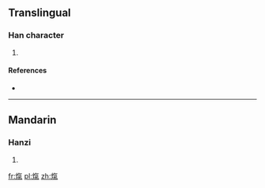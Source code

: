 ==Translingual==

===Han character===
{{Han char|rn=86|rad=火|as=10|sn=14|four=98817|canj=FOND}}

# {{defn|Han|sort=火10}}

====References====
* {{Han ref|kx=0678.360|dkj=19283|dj=1090.250|hdz=32223.110|uh=7182|ud=29058|bh=E2BF|bd=58047}}

----

==Mandarin==

===Hanzi===
{{cmn-hanzi|pin=[[xì]] ([[xi4]])|wg=hsi<sup>4</sup>}}

# {{defn|lang=cmn|sort=火10}}

[[fr:熂]]
[[pl:熂]]
[[zh:熂]]
